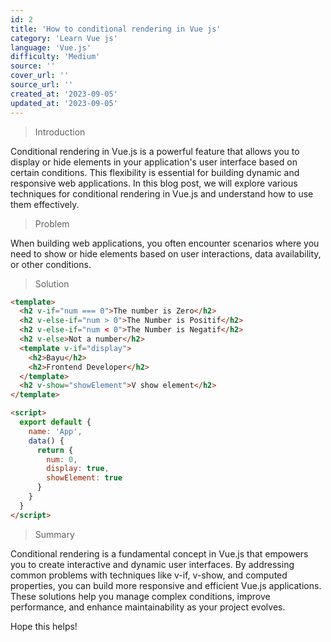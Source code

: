 ```yaml
---
id: 2
title: 'How to conditional rendering in Vue js'
category: 'Learn Vue js'
language: 'Vue.js'
difficulty: 'Medium'
source: ''
cover_url: ''
source_url: ''
created_at: '2023-09-05'
updated_at: '2023-09-05'
---
```


> Introduction

Conditional rendering in Vue.js is a powerful feature that allows you to display or hide elements in your application's user interface based on certain conditions. This flexibility is essential for building dynamic and responsive web applications. In this blog post, we will explore various techniques for conditional rendering in Vue.js and understand how to use them effectively.

> Problem

When building web applications, you often encounter scenarios where you need to show or hide elements based on user interactions, data availability, or other conditions.

> Solution

```html
<template>
  <h2 v-if="num === 0">The number is Zero</h2>
  <h2 v-else-if="num > 0">The Number is Positif</h2>
  <h2 v-else-if="num < 0">The Number is Negatif</h2>
  <h2 v-else>Not a number</h2>
  <template v-if="display">
    <h2>Bayu</h2>
    <h2>Frontend Developer</h2>
  </template>
  <h2 v-show="showElement">V show element</h2>
</template>

<script>
  export default {
    name: 'App',
    data() {
      return {
        num: 0,
        display: true,
        showElement: true
      }
    }
  }
</script>
```

> Summary

Conditional rendering is a fundamental concept in Vue.js that empowers you to create interactive and dynamic user interfaces. By addressing common problems with techniques like v-if, v-show, and computed properties, you can build more responsive and efficient Vue.js applications. These solutions help you manage complex conditions, improve performance, and enhance maintainability as your project evolves.

Hope this helps!
